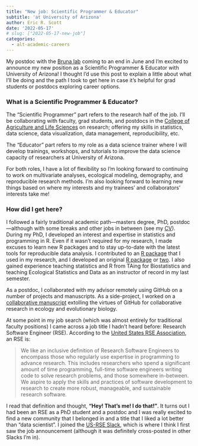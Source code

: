 ```yaml
---
title: "New job: Scientific Programmer & Educator"
subtitle: 'at University of Arizona'
author: Eric R. Scott
date: '2022-05-17'
# slug: ["2022-05-17-new-job"]
categories:
  - alt-academic-careers
---
```


My postdoc with the [Bruna lab](https://tropicos.netlify.app/) coming to an end in June and I'm excited to announce my new position as a Scientific Programmer & Educator with University of Arizona!
I thought I'd use this post to explain a little about what I'll be doing and the path I took to get here in case it's helpful for grad students or postdocs exploring career options.
<!--# add link to the landing page for the dept or something? -->

### What is a Scientific Programmer & Educator?

The "Scientific Programmer" part refers to the research half of the job.
I'll be collaborating with faculty, grad students, and postdocs in the [College of Agriculture and Life Sciences](https://ag.arizona.edu/) on research; offering my skills in statistics, data science, data visualization, data management, reproducibility, etc.

The "Educator" part refers to my role as a data science trainer where I will develop trainings, workshops, and tutorials to improve the data science capacity of researchers at University of Arizona.

For both roles, I have a lot of flexibility so I'm looking forward to continuing to work on multivariate analyses, ecological modeling, demography, and reproducible research methods.
I'm also looking forward to learning new things based on where my interests and my trainees' and collaborators' interests take me!

### How did I get here?

I followed a fairly traditional academic path---masters degree, PhD, postdoc---although with some breaks and other jobs in between (see my [CV](https://www.ericrscott.com/files/Eric%20Scott%20cv.pdf)).
During my PhD, I developed an interest and expertise in statistics and programming in R.
Even if it wasn't required for my research, I made excuses to learn new R packages and to stay up-to-date with the latest tools for reproducible data analysis.
I contributed to an [R package](https://docs.ropensci.org/webchem/) that I used in my research, and I developed an original [R package](https://github.com/Aariq/holodeck) or [two](https://github.com/Aariq/bumbl).
I also gained experience teaching statistics and R from TAing for Biostatistics and teaching Ecological Statistics and Data as an instructor of record in my last semester.

As a postdoc, I collaborated with my advisor remotely using GitHub on a number of projects and manuscripts.
As a side-project, I worked on a [collaborative manuscript](https://github.com/SORTEE-Github-Hackathon/manuscript) extolling the virtues of GitHub for collaborative research in ecology and evolutionary biology.

At some point in my job search (which was almost entirely for traditional faculty positions) I came across a job title I hadn't heard before: Research Software Engineer (RSE).
According to the [United States RSE Association](us-rse.org), an RSE is:

> We like an inclusive definition of Research Software Engineers to encompass those who regularly use expertise in programming to advance research.
> This includes researchers who spend a significant amount of time programming, full-time software engineers writing code to solve research problems, and those somewhere in-between.
> We aspire to apply the skills and practices of software development to research to create more robust, manageable, and sustainable research software.

I read that definition and thought, **"Hey! That's me! I do that!"**.
It turns out I had been an RSE as a PhD student and a postdoc and I was really excited to find a new community that I belonged in and a title that I liked a lot better than "data scientist".
I joined the [US-RSE Slack](https://us-rse.org/join/), which is where I think I first saw the job announcement (although it was definitely cross-posted in other Slacks I'm in).
